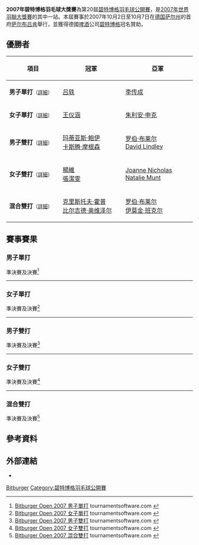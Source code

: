 {{noteTA|G1=Badminton
}}
{{infobox badminton event
|name           = 2007年碧特博格羽毛球大獎賽
|image          = 
|size           = 
|caption        =
|dates          = 2007年10月2日－10月7日
|number_edition = 第20屆
|level          = 3B
|prize_money    = 
|location       = {{GER}}[[萨尔布吕肯|萨尔布吕肯]]
|venue          = [[Saarlandhalle|Saarlandhalle]]
|previous       = 2006年碧特博格羽毛球公開賽 
|next           = 2008年碧特博格羽毛球大獎賽
}}
'''2007年碧特博格羽毛球大獎賽'''為第20屆[[碧特博格羽毛球公開賽|碧特博格羽毛球公開賽]]，是[[2007年世界羽聯大獎賽|2007年世界羽聯大獎賽]]的其中一站。本屆賽事於2007年10月2日至10月7日在[[德国|德国]][[萨尔州|萨尔州]]的首府[[萨尔布吕肯|萨尔布吕肯]]舉行，並獲得德國[[啤酒|啤酒]]公司[[碧特博格|碧特博格]]冠名贊助。

== 優勝者 ==
{| class=wikitable style="font-size:small"
!width="200"|項目
!width="250"|冠軍
!width="250"|亞軍
|-
|'''男子單打'''<small>（[[#男子單打|詳細]]）</small>
|{{flagicon|CHN}} [[吕轶|吕轶]]
|{{flagicon|MAS}} [[李传成|李传成]]
|-
|'''女子單打'''<small>（[[#女子單打|詳細]]）</small>
|{{flagicon|CHN}} [[王仪涵|王仪涵]]
|{{flagicon|GER}} [[朱利安·申克|朱利安·申克]]
|-
|'''男子雙打'''<small>（[[#男子雙打|詳細]]）</small>
|{{flagicon|DEN}} [[玛蒂亚斯·鲍伊|玛蒂亚斯·鲍伊]]<br/>{{flagicon|DEN}} [[卡斯腾·摩根森|卡斯腾·摩根森]]
|{{flagicon|ENG}} [[罗伯·布莱尔|罗伯·布莱尔]]<br/>{{flagicon|ENG}} [[David_Lindley|David Lindley]]
|-
|'''女子雙打'''<small>（[[#女子雙打|詳細]]）</small>
|{{flagicon|CHN}} [[楊維|楊維]]<br/>{{flagicon|CHN}} [[張潔雯|張潔雯]]
|{{flagicon|ENG}} [[Joanne_Nicholas|Joanne Nicholas]]<br/>{{flagicon|ENG}} [[Natalie_Munt|Natalie Munt]]
|-
|'''混合雙打'''<small>（[[#混合雙打|詳細]]）</small>
|{{flagicon|GER}} [[克里斯托夫·霍普|克里斯托夫·霍普]]<br/>{{flagicon|GER}} [[比尔吉德·奥维泽尔|比尔吉德·奥维泽尔]]
|{{flagicon|ENG}} [[罗伯·布莱尔|罗伯·布莱尔]]<br/>{{flagicon|SCO}} [[伊莫金·班克尔|伊莫金·班克尔]]
|}

== 賽事賽果 ==
=== 男子單打 ===
;準決賽及決賽<ref name="MS">[http://www.tournamentsoftware.com/sport/draw.aspx?id=C58DFC27-DC39-4CDE-9173-CD014667058D&draw=42 Bitburger Open 2007 男子單打] tournamentsoftware.com {{en}}</ref>
{{4TeamBracket-Tennis3-v2
| team-width=200
| RD1-seed1=
| RD1-team1='''{{flagicon|CHN}} [[吕轶|吕轶]]
| RD1-score1-1='''21
| RD1-score1-2='''21
| RD1-score1-3=
| RD1-seed2=4
| RD1-team2={{flagicon|DEN}} [[乔希姆·佩尔森|乔希姆·佩尔森]]
| RD1-score2-1=13
| RD1-score2-2=15
| RD1-score2-3=

| RD1-seed3=Q
| RD1-team3={{flagicon|GER}} [[马克·茨维布勒|马克·茨维布勒]]
| RD1-score3-1=10
| RD1-score3-2='''23
| RD1-score3-3=15
| RD1-seed4=2
| RD1-team4='''{{flagicon|MAS}} [[李传成|李传成]]
| RD1-score4-1='''21
| RD1-score4-2=21
| RD1-score4-3='''21

| RD2-seed1=
| RD2-team1='''{{flagicon|CHN}} [[吕轶|吕轶]]
| RD2-score1-1='''23
| RD2-score1-2=19
| RD2-score1-3='''21
| RD2-seed2=2
| RD2-team2={{flagicon|MAS}} [[李传成|李传成]]
| RD2-score2-1=21
| RD2-score2-2='''21
| RD2-score2-3=15
}}
----

=== 女子單打 ===
;準決賽及決賽<ref name="WS">[http://www.tournamentsoftware.com/sport/draw.aspx?id=C58DFC27-DC39-4CDE-9173-CD014667058D&draw=50 Bitburger Open 2007 女子單打] tournamentsoftware.com {{en}}</ref>
{{4TeamBracket-Tennis3-v2
| team-width=200
| RD1-seed1=
| RD1-team1={{flagicon|CHN}} [[朱晶晶|朱晶晶]]
| RD1-score1-1=19
| RD1-score1-2='''22
| RD1-score1-3=17
| RD1-seed2=
| RD1-team2='''{{flagicon|CHN}} [[王仪涵|王仪涵]]
| RD1-score2-1='''21
| RD1-score2-2=20
| RD1-score2-3='''21

| RD1-seed3=3
| RD1-team3='''{{flagicon|GER}} [[朱利安·申克|朱利安·申克]]
| RD1-score3-1='''21
| RD1-score3-2=18
| RD1-score3-3='''21
| RD1-seed4=2
| RD1-team4={{flagicon|CHN}} [[蔣燕皎|蔣燕皎]]
| RD1-score4-1=14
| RD1-score4-2='''21
| RD1-score4-3=12

| RD2-seed1=
| RD2-team1='''{{flagicon|CHN}} [[王仪涵|王仪涵]]
| RD2-score1-1=16
| RD2-score1-2='''21
| RD2-score1-3='''21
| RD2-seed2=3
| RD2-team2={{flagicon|GER}} [[朱利安·申克|朱利安·申克]]
| RD2-score2-1='''21
| RD2-score2-2=10
| RD2-score2-3=17
}}
----

=== 男子雙打 ===
;準決賽及決賽<ref name="MD">[http://www.tournamentsoftware.com/sport/draw.aspx?id=C58DFC27-DC39-4CDE-9173-CD014667058D&draw=52 Bitburger Open 2007 男子雙打] tournamentsoftware.com {{en}}</ref>
{{4TeamBracket-Tennis3-v2
| team-width=200
| RD1-seed1=7
| RD1-team1={{flagicon|CHN}} [[孙君杰|孙君杰]]<br/> {{flagicon|CHN}} [[徐晨|徐晨]]
| RD1-score1-1='''21
| RD1-score1-2=17
| RD1-score1-3=18
| RD1-seed2=
| RD1-team2='''{{flagicon|DEN}} [[玛蒂亚斯·鲍伊|玛蒂亚斯·鲍伊]]<br/> {{flagicon|DEN}} [[卡斯腾·摩根森|卡斯腾·摩根森]]
| RD1-score2-1=19
| RD1-score2-2='''21
| RD1-score2-3='''21

| RD1-seed3=5
| RD1-team3='''{{flagicon|ENG}} [[罗伯·布莱尔|罗伯·布莱尔]]<br/> {{flagicon|ENG}} [[David_Lindley|David Lindley]]
| RD1-score3-1='''21
| RD1-score3-2='''21
| RD1-score3-3=
| RD1-seed4=8
| RD1-team4={{flagicon|CHN}} [[沈烨|沈烨]]<br/> {{flagicon|CHN}} [[何汉斌|何汉斌]]
| RD1-score4-1=14
| RD1-score4-2=18
| RD1-score4-3=

| RD2-seed1=
| RD2-team1='''{{flagicon|DEN}} [[玛蒂亚斯·鲍伊|玛蒂亚斯·鲍伊]]<br/> {{flagicon|DEN}} [[卡斯腾·摩根森|卡斯腾·摩根森]]
| RD2-score1-1='''21
| RD2-score1-2='''21
| RD2-score1-3=
| RD2-seed2=5
| RD2-team2={{flagicon|ENG}} [[罗伯·布莱尔|罗伯·布莱尔]]<br/> {{flagicon|ENG}} [[David_Lindley|David Lindley]]
| RD2-score2-1=17
| RD2-score2-2=15
| RD2-score2-3=
}}
----

=== 女子雙打 ===
;準決賽及決賽<ref name="WD">[http://www.tournamentsoftware.com/sport/draw.aspx?id=C58DFC27-DC39-4CDE-9173-CD014667058D&draw=55 Bitburger Open 2007 女子雙打] {{Wayback|url=http://www.tournamentsoftware.com/sport/draw.aspx?id=C58DFC27-DC39-4CDE-9173-CD014667058D&draw=55 |date=20171013033938 }} tournamentsoftware.com {{en}}</ref>
{{4TeamBracket-Tennis3-v2
| team-width=200
| RD1-seed1=1
| RD1-team1='''{{flagicon|CHN}} [[楊維|楊維]]<br/> {{flagicon|CHN}} [[張潔雯|張潔雯]]
| RD1-score1-1='''21
| RD1-score1-2='''21
| RD1-score1-3=
| RD1-seed2=4
| RD1-team2={{flagicon|IND}} [[Shruti_S_Kurian|Shruti S Kurian]]<br/> {{flagicon|IND}} [[瓦拉·古塔|瓦拉·古塔]]
| RD1-score2-1=12
| RD1-score2-2=4
| RD1-score2-3=

| RD1-seed3=
| RD1-team3={{flagicon|CHN}} [[潘攀|潘攀]]<br/> {{flagicon|CHN}} [[田卿|田卿]]
| RD1-score3-1=15
| RD1-score3-2='''21
| RD1-score3-3=18
| RD1-seed4=7
| RD1-team4='''{{flagicon|ENG}} [[Joanne_Nicholas|Joanne Nicholas]]<br/> {{flagicon|ENG}} [[Natalie_Munt|Natalie Munt]]
| RD1-score4-1='''21
| RD1-score4-2=18
| RD1-score4-3='''21

| RD2-seed1=1
| RD2-team1='''{{flagicon|CHN}} [[楊維|楊維]]<br/> {{flagicon|CHN}} [[張潔雯|張潔雯]]
| RD2-score1-1='''21
| RD2-score1-2='''21
| RD2-score1-3=
| RD2-seed2=7
| RD2-team2={{flagicon|ENG}} [[Joanne_Nicholas|Joanne Nicholas]]<br/> {{flagicon|ENG}} [[Natalie_Munt|Natalie Munt]]
| RD2-score2-1=11
| RD2-score2-2=10
| RD2-score2-3=
}}
----

=== 混合雙打 ===
;準決賽及決賽<ref name="XD">[http://www.tournamentsoftware.com/sport/draw.aspx?id=C58DFC27-DC39-4CDE-9173-CD014667058D&draw=56 Bitburger Open 2007 混合雙打] tournamentsoftware.com {{en}}</ref>
{{4TeamBracket-Tennis3-v2
| team-width=200
| RD1-seed1=1
| RD1-team1={{flagicon|GER}} [[英格·金德沃克|英格·金德沃克]]<br/> {{flagicon|GER}} [[Kathrin_Piotrowski|Kathrin Piotrowski]]
| RD1-score1-1='''21
| RD1-score1-2=14
| RD1-score1-3=9
| RD1-seed2=
| RD1-team2='''{{flagicon|ENG}} [[罗伯·布莱尔|罗伯·布莱尔]]<br/> {{flagicon|SCO}} [[伊莫金·班克尔|伊莫金·班克尔]]
| RD1-score2-1=19
| RD1-score2-2='''21
| RD1-score2-3='''21

| RD1-seed3=7
| RD1-team3={{flagicon|CHN}} [[徐晨|徐晨]]<br/> {{flagicon|CHN}} [[田卿|田卿]]
| RD1-score3-1=19
| RD1-score3-2=19
| RD1-score3-3=
| RD1-seed4=2
| RD1-team4='''{{flagicon|GER}} [[克里斯托夫·霍普|克里斯托夫·霍普]]<br/> {{flagicon|GER}} [[比尔吉德·奥维泽尔|比尔吉德·奥维泽尔]]
| RD1-score4-1='''21
| RD1-score4-2='''21
| RD1-score4-3=

| RD2-seed1=
| RD2-team1={{flagicon|ENG}} [[罗伯·布莱尔|罗伯·布莱尔]]<br/> {{flagicon|SCO}} [[伊莫金·班克尔|伊莫金·班克尔]]
| RD2-score1-1=17
| RD2-score1-2=17
| RD2-score1-3=
| RD2-seed2=2
| RD2-team2='''{{flagicon|GER}} [[克里斯托夫·霍普|克里斯托夫·霍普]]<br/> {{flagicon|GER}} [[比尔吉德·奥维泽尔|比尔吉德·奥维泽尔]]
| RD2-score2-1='''21
| RD2-score2-2='''21
| RD2-score2-3=
}}

== 參考資料 ==
{{Reflist}}

== 外部連結 ==
*{{official|http://www.bitburger-open.de}}{{de}}

{{2007年世界羽聯大獎賽}}

[[Category:2007年世界羽聯大獎賽|Bitburger]]
[[Category:碧特博格羽毛球公開賽|Category:碧特博格羽毛球公開賽]]